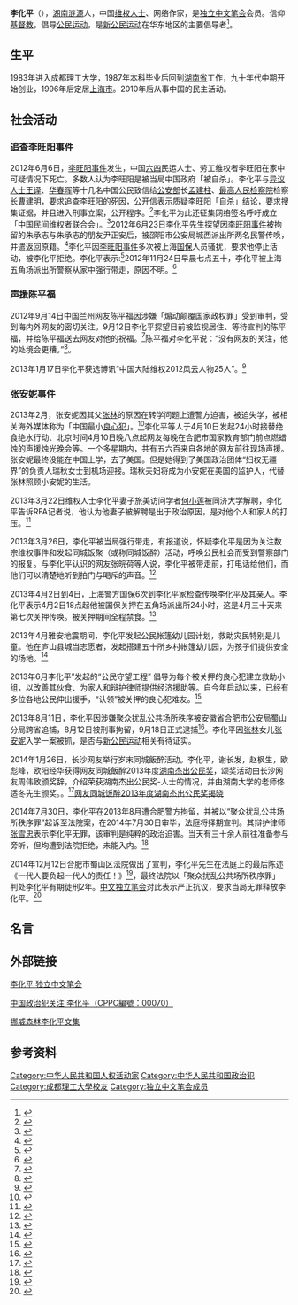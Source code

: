 {{lead section|time=2014-12-26T15:30:40+00:00}}
{{pov|time=2014-12-26T15:30:40+00:00}}
{{Infobox person
| 图像       =
| 图像大小   = 
| 图像说明   = 
| 姓名       = 李化平
| 英文名     = 
| 原文名     = 
| 本名       = 
| 字 = 
| 号  = 
| 出生日期   =  {{birth date and age|1966|9|6}}
| 出生地     = {{PRC}}[[湖北省|湖北省]][[涟源市|涟源市]]
| 死亡日期   = <!--卒年在前生年在后{{death date and age|}} -->
| 死亡地     = 
| 死因       = 
| 墓地       = 
| 纪念建筑   = 
| 居住地     = 上海市杨浦区武夷路75弄3日202室
| 政党       = 
| 政治运动   = 
| 国籍       = {{PRC}}
| 籍贯       = 
| 别名       = 挪威森林李化平
| 种族       = [[汉族|汉族]]
| 语言       = [[汉语|汉语]]、[[英语|英语]]
| 教育程度   = [[学士|学士]]
| 母校       = [[成都理工大学|成都理工大学]]
| 职业       = [[维权人士|维权人士]] [[人权捍卫者|人权捍卫者]] [[自由撰稿人|自由撰稿人]]
| 活跃时期   = 2010年-至今
| 组织       = [[新公民运动|新公民运动]]
| 机构       = 
| 研究领域   = 人权
| 知名作品   = 
| 宗教信仰   = 基督教
| 伴侣       = 何小莲
| 子女       = 
| 父母       = 
| 亲属       = 
| 呼号       = 
| 受影响于   =
| 影响于     = 
| 获奖       = <!--  {{Awards|award= |year= |title= }} -->
| 网站       = <!-- {{URL| }} -->
| 签名       = 
}}
'''李化平'''（{{bd|1966年|9月6日|||catIdx=L李}}），[[湖南|湖南]][[涟源|涟源]]人，中国[[维权人士|维权人士]]、网络作家，是[[独立中文笔会|独立中文笔会]]会员。信仰[[基督教|基督教]]，倡导[[公民运动|公民运动]]，是[[新公民运动|新公民运动]]在华东地区的主要倡导者<ref>{{cite web|url=http://www.64wiki.com/info/content.php?pid=2441|title=广场活碑人物志 在囚人士李化平|publisher=64wiki|date=}}</ref>。

==生平==
1983年进入成都理工大学，1987年本科毕业后回到[[湖南省|湖南省]]工作，九十年代中期开始创业，1996年后定居[[上海市|上海市]]。2010年后从事中国的民主活动。

==社会活动==
===追查李旺阳事件===
{{main|李旺阳事件}}
2012年6月6日，[[李旺阳事件|李旺阳事件]]发生，中国[[六四|六四]]民运人士、劳工维权者李旺阳在家中可疑情况下死亡。多数人认为李旺阳是被当局中国政府「被自杀」。李化平与[[异议人士|异议人士]][[王译|王译]]、[[华春晖|华春晖]]等十几名中国公民致信给[[公安部|公安部]]长[[孟建柱|孟建柱]]、[[最高人民检察院|最高人民检察院]]检察长[[曹建明|曹建明]]，要求追查李旺阳的死因，公开信表示质疑李旺阳「自杀」结论，要求搜集证据，并且进入刑事立案，公开程序。<ref>{{cite web|url=http://www.rfa.org/mandarin/Xinwen/l-06122012115527.html?searchterm:utf8:ustring=%E6%9D%8E%E5%8C%96%E5%B9%B3|title=李化平致信公安部和最高检领导要求追查李旺阳死因|publisher=自由亚洲电台普通话|date=2012-06-12}}</ref>李化平为此还征集网络签名呼吁成立「中国民间维权者联合会」。<ref>{{cite web|url=http://wqw2010.blogspot.com/2012/07/blog-post_1387.html|title=中国公民就李旺阳先生死亡等恶性侵权案呼吁申请成立“中国民间维权者联合会”|publisher=维权网|date=2012年7月6日}}</ref>2012年6月23日李化平先生探望因[[李旺阳事件|李旺阳事件]]被拘留的朱承志与朱承志的朋友尹正安后，被邵阳市公安局城西派出所两名民警传唤，并遣返回原籍。<ref>{{cite web|url=http://wqw2010.blogspot.com/2012/06/blog-post_4150.html|title=网友挪威森林探望朱承志家人被传唤后遣返原籍|publisher=维权网|date=
2012年6月23日}}</ref>李化平因[[李旺阳事件|李旺阳事件]]多次被上海[[国保|国保]]人员骚扰，要求他停止活动，被李化平拒绝。李化平表示:{{quote|「就是要我不要关注这件事嘛。这怎么可能呢？人都是有感情的嘛。对不对？人都是有人性的嘛。这是不可能的。」}}<ref>{{cite web|url=http://www.voachinese.com/content/li-wangyang-case-20120612/1207825.html|title=李旺阳死因 公民联名促当局追查|publisher=VOA|date=12.06.2012 23:34}}</ref>2012年11月24日早晨七点五十，李化平被上海五角场派出所警察从家中强行带走，原因不明。<ref>{{cite web|url=http://wqw2010.blogspot.com/2012/11/blog-post_2114.html|title=上海维权人士李化平（网名：挪威森林）从家中被警方带走|publisher=维权网|date=2012年11月24日}}</ref>

===声援陈平福===
{{main|陈平福案}}
2012年9月14日中国兰州网友陈平福因涉嫌「煽动颠覆国家政权罪」受到审判，受到海内外网友的密切关注。9月12日李化平探望目前被监视居住、等待宣判的陈平福，并给陈平福送去网友对他的祝福。<ref>{{cite web|url=http://www.bbc.co.uk/zhongwen/trad/chinese_news/2012/09/120914_china_chenpingfu_charged|title=作家陈平福因言获罪引网民谴责|publisher=BBC|date=2012年9月14日}}</ref>陈平福对李化平说：“没有网友的关注，他的处境会更糟。”<ref name="voa" >{{cite web |url = vhttp://www.voachinese.com/content/citizen-activist-visited-chen-pingfu-20120913/1507246.html |title = 作家陈平福因言获罪 300多人联署反对文字狱 |accessdate = 2012年12月18日 |publisher = 美国之音 |archiveurl = http://www.voachinese.com/content/citizen-activist-visited-chen-pingfu-20120913/1507246.html |archivedate = 2012年12月18日 |work = |language = zh-cn}}</ref>。


2013年1月17日李化平获选博讯“中国大陆维权2012风云人物25人”。<ref>{{cite web|url=http://www.boxun.com/news/gb/china/2013/01/201301170557.shtml#.VJuSPl4AU|title=博讯评选出2012年中国内地维权风云人物25人|publisher=博讯|date=2013年1月17日}}</ref>
===张安妮事件===
{{main|张安妮}}
2013年2月，张安妮因其父[[张林|张林]]的原因在转学问题上遭警方迫害，被迫失学，被相关海外媒体称为「中国最小[[良心犯|良心犯]]」。<ref name="德國之聲">{{cite news | url=http://www.dw.de/十岁张安妮成中国最小良心犯/a-16739734 | title=十岁张安妮，成中国最小"良心犯" | work=《[[德國之聲|德國之聲]]》 | date=2013-04-12 | accessdate=2013-04-27 | author=吴雨}}</ref>李化平等人于4月10日发起24小时接替绝食绝水行动、北京时间4月10日晚八点起网友每晚在合肥市国家教育部门前点燃蜡烛的声援烛光晚会等。一个多星期内，共有五六百来自各地的网友前往现场声援。张安妮最终没能在中国上学，去了美国。但是她得到了美国政治团体“妇权无疆界”的负责人瑞秋女士到机场迎接。瑞秋夫妇将成为小安妮在美国的监护人，代替张林照顾小安妮的生活。


2013年3月22日维权人士李化平妻子旅美访问学者[[何小莲|何小莲]]被同济大学解聘，李化平告诉RFA记者说，他认为他妻子被解聘是出于政治原因，是对他个人和家人的打压。<ref>{{cite web|url=http://www.rfa.org/mandarin/Xinwen/2-03222013113135.html?searchterm:utf8:ustring=%E6%9D%8E%E5%8C%96%E5%B9%B3| title=维权人士李化平妻子何小莲被同济大学解聘 |publisher=RFA |date=2013-03-22}}</ref>

2013年3月26日，李化平被当局强行带走，有报道说，怀疑李化平是因为关注数宗维权事件和发起同城饭聚（或称同城饭醉）活动，呼唤公民社会而受到警察部门的报复。与李化平认识的网友张皖荷等人说，李化平被带走前，打电话给他们，而他们可以清楚地听到拍门与喝斥的声音。<ref>{{cite web|url=http://www.bbc.co.uk/zhongwen/trad/china/2013/03/130326_china_lihuaping_detained|title=上海网络作家李化平「被当局强行带走」|publisher=BBC|date=2013年3月26日}}</ref>

2013年4月2日到4日，上海警方国保6次到李化平家检查传唤李化平及其亲人。李化平表示4月2日18点起他被国保关押在五角场派出所24小时，这是4月三十天来第七次关押传唤。被关押期间全程禁食。<ref>{{cite web|url=http://www.boxun.com/news/gb/china/2013/04/201304041508.shtml#.VJylE14AU|title=网络作家李化平一月内遭上海警方7次传唤|publisher=博讯|date=2013年4月4日}}</ref>

2013年4月雅安地震期间，李化平发起公民帐篷幼儿园计划，救助灾民特别是儿童。他在庐山县城当志愿者，发起搭建五十所乡村帐篷幼儿园，为孩子们提供安全的场地。<ref>{{cite web|url=http://blog.boxun.com/hero/201307/lihuapingwenji/103_1.shtml|title=雅安救灾组图：公民帐篷幼儿园计划|publisher=挪威森林李化平文集|date=}}</ref>

2013年6月李化平”发起的“公民守望工程” 倡导为每个被关押的良心犯建立救助小组，以改善其伙食、为家人和辩护律师提供经济援助等。自今年启动以来，已经有多位各地公民伸出援手，“认领”被关押的良心犯难友。<ref>{{cite web|url=http://www.hrichina.org/cht/content/6865|title=“公民守望工程”|publisher=中国人权|date=2013年7月30日}}</ref>

2013年8月11日，李化平因涉嫌聚众扰乱公共场所秩序被安徽省合肥市公安局蜀山分局跨省追捕，8月12日被刑事拘留，9月18日正式逮捕<ref>{{cite news | first=心语 | title=李化平遭跨省抓捕 | date=Aug 11, 2013 | publisher=RFA | url = http://www.rfa.org/mandarin/yataibaodao/renquanfazhi/sy-08112013141758.html | work = | pages = | accessdate = | language = }}</ref>。李化平因[[张林|张林]]女儿[[张安妮|张安妮]]入学一案被抓，是否与[[新公民运动|新公民运动]]相关有待证实。

2014年1月26日，长沙网友举行岁末同城飯醉活动。李化平，谢长发，赵枫生，欧彪峰，欧阳经华获得网友同城飯醉2013年度[[湖南杰出公民奖|湖南杰出公民奖]]，颂奖活动由长沙网友周伟致颁奖辞，介绍荣获湖南杰出公民奖-人士的情况，并由湖南大学的老师佟适冬先生颁奖。。<ref>{{cite web|url=http://www.voachinese.com/content/hunan-outstanding-citizen-20140127/1838252.html|title=湖南杰出年度公民奖洛杉矶发新闻|publisher=VOA|date=27.01.2014 20:07}}</ref>[https://www.youtube.com/watch?v=y5Sk4QGfOoU 网友同城饭醉2013年度湖南杰出公民奖揭晓]

2014年7月30日，李化平在2013年8月遭合肥警方拘留，并被以“聚众扰乱公共场所秩序罪”起诉至法院案，在2014年7月30日审毕，法庭将择期宣判。其辩护律师[[张雪忠|张雪忠]]表示李化平无罪，该审判是纯粹的政治迫害。当天有三十余人前往准备参与旁听，但均遭到法院拒绝，未能入内。<ref>{{cite web|url=http://www.rfa.org/mandarin/yataibaodao/renquanfazhi/yf2-07302014094836.html?searchterm:utf8:ustring=%E6%9D%8E%E5%8C%96%E5%B9%B3|title=助小安妮上学李化平自辩无罪 数十民众欲旁听被拒之门外|publisher=RFA|date=2014-07-30}}</ref>

2014年12月12日合肥市蜀山区法院做出了宣判，李化平先生在法庭上的最后陈述《一代人要负起一代人的责任！》<ref>{{cite web|url=http://www.chinaaid.net/2014/12/blog-post_87.html|title=一代人要负起一代人的责任！ —— 李化平先生在法庭上的最后陈述|publisher=对华援助新闻网|date=2014-12-12}}</ref>，最终法院以「聚众扰乱公共场所秩序罪」
判处李化平有期徒刑2年。[[中文独立笔会|中文独立笔会]]对此表示严正抗议，要求当局无罪释放李化平。<ref>{{cite web|url=http://www.penchinese.org/blog/archives/16968|title=独立中文笔会关于会员李化平被判刑的抗议声明|publisher=独立中文笔会|date=2014年12月14日}}</ref>

==名言==
{{quote|「对不起，我不能这么做。我不能和魔鬼立约。」}}
{{quote|「那美好的仗我已经打过了，当跑的路我已经跑尽了，所信的道我已经守住了！」}}

==外部链接==
[http://www.penchinese.org/blog/archives/1709 李化平 独立中文笔会]

[http://cppc1989.blogspot.com/2014/03/cppc00070.html 中国政治犯关注 李化平（CPPC編號：00070）]

[http://blog.boxun.com/hero/lihuapingwenji/ 挪威森林李化平文集]

==参考资料==
{{reflist}}
{{DEFAULTSORT:XX李}}
[[Category:中华人民共和国人权活动家|Category:中华人民共和国人权活动家]]
[[Category:中华人民共和国政治犯|Category:中华人民共和国政治犯]]
[[Category:成都理工大學校友|Category:成都理工大學校友]]
[[Category:独立中文笔会成员|Category:独立中文笔会成员]]
